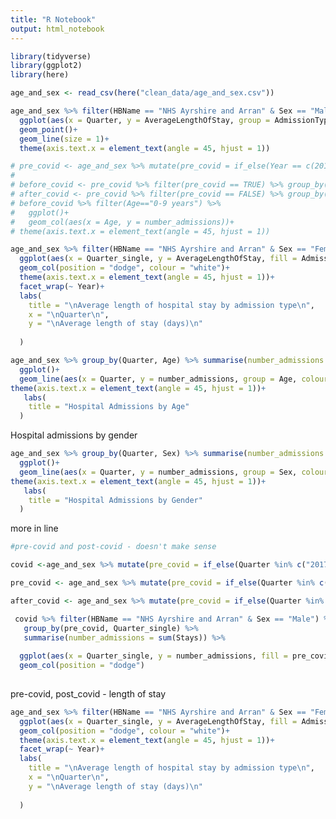 ```yaml
---
title: "R Notebook"
output: html_notebook
---
```




```r
library(tidyverse)
library(ggplot2)
library(here)
```

```r

age_and_sex <- read_csv(here("clean_data/age_and_sex.csv"))

```

```r
age_and_sex %>% filter(HBName == "NHS Ayrshire and Arran" & Sex == "Male" & Age == "0-9 years") %>% 
  ggplot(aes(x = Quarter, y = AverageLengthOfStay, group = AdmissionType, colour = AdmissionType)) +
  geom_point()+
  geom_line(size = 1)+
  theme(axis.text.x = element_text(angle = 45, hjust = 1))


```



```r
# pre_covid <- age_and_sex %>% mutate(pre_covid = if_else(Year == c(2017, 2018, 2019), TRUE, FALSE))
# 
# before_covid <- pre_covid %>% filter(pre_covid == TRUE) %>% group_by(Quarter, Age) %>% summarise(number_admissions = sum(Stays))
# after_covid <- pre_covid %>% filter(pre_covid == FALSE) %>% group_by(Quarter, Age) %>% summarise(number_admissions = sum(Stays))
# before_covid %>% filter(Age=="0-9 years") %>% 
#   ggplot()+
#   geom_col(aes(x = Age, y = number_admissions))+
# theme(axis.text.x = element_text(angle = 45, hjust = 1))
```

```r
age_and_sex %>% filter(HBName == "NHS Ayrshire and Arran" & Sex == "Female" & Age == "40-49 years") %>% 
  ggplot(aes(x = Quarter_single, y = AverageLengthOfStay, fill = AdmissionType, colour = AdmissionType)) +
  geom_col(position = "dodge", colour = "white")+
  theme(axis.text.x = element_text(angle = 45, hjust = 1))+
  facet_wrap(~ Year)+
  labs(
    title = "\nAverage length of hospital stay by admission type\n",
    x = "\nQuarter\n",
    y = "\nAverage length of stay (days)\n"
    
  )

```



```r
age_and_sex %>% group_by(Quarter, Age) %>% summarise(number_admissions = sum(Stays)) %>% 
  ggplot()+
  geom_line(aes(x = Quarter, y = number_admissions, group = Age, colour = Age), size = 1.5)+
theme(axis.text.x = element_text(angle = 45, hjust = 1))+
   labs(
    title = "Hospital Admissions by Age"
  )
```

Hospital admissions by gender

```r
age_and_sex %>% group_by(Quarter, Sex) %>% summarise(number_admissions = sum(Stays)) %>% 
  ggplot()+
  geom_line(aes(x = Quarter, y = number_admissions, group = Sex, colour = Sex), size = 1.5)+
theme(axis.text.x = element_text(angle = 45, hjust = 1))+
   labs(
    title = "Hospital Admissions by Gender"
  )
```

more in line

```r
#pre-covid and post-covid - doesn't make sense

covid <-age_and_sex %>% mutate(pre_covid = if_else(Quarter %in% c("2017Q4", "2018Q1", "2018Q2"," 2018Q3", "2018Q4", "2019Q1", "2019Q2", "2019Q3", "2019Q4", "2020Q1"), TRUE, FALSE))

pre_covid <- age_and_sex %>% mutate(pre_covid = if_else(Quarter %in% c("2017Q4", "2018Q1", "2018Q2"," 2018Q3", "2018Q4", "2019Q1", "2019Q2", "2019Q3", "2019Q4", "2020Q1"), TRUE, FALSE)) %>% filter(pre_covid == TRUE)

after_covid <- age_and_sex %>% mutate(pre_covid = if_else(Quarter %in% c("2017Q4", "2018Q1", "2018Q2"," 2018Q3", "2018Q4", "2019Q1", "2019Q2", "2019Q3", "2019Q4", "2020Q1"), TRUE, FALSE)) %>% filter(pre_covid == FALSE)

 covid %>% filter(HBName == "NHS Ayrshire and Arran" & Sex == "Male") %>% 
   group_by(pre_covid, Quarter_single) %>%
   summarise(number_admissions = sum(Stays)) %>% 
   
  ggplot(aes(x = Quarter_single, y = number_admissions, fill = pre_covid))+
  geom_col(position = "dodge")
    
```

pre-covid, post_covid - length of stay

```r
age_and_sex %>% filter(HBName == "NHS Ayrshire and Arran" & Sex == "Female" & Age == "40-49 years") %>% 
  ggplot(aes(x = Quarter_single, y = AverageLengthOfStay, fill = AdmissionType, colour = AdmissionType)) +
  geom_col(position = "dodge", colour = "white")+
  theme(axis.text.x = element_text(angle = 45, hjust = 1))+
  facet_wrap(~ Year)+
  labs(
    title = "\nAverage length of hospital stay by admission type\n",
    x = "\nQuarter\n",
    y = "\nAverage length of stay (days)\n"
    
  )
```


